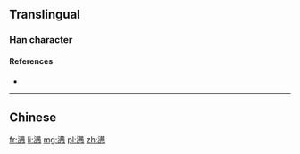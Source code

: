 {{also|懣}}
==Translingual==

===Han character===
{{Han char|rn=61|rad=心|as=13|sn=17|four=|canj=EBP,XEBP|ids=⿱满心}}

====References====
* {{Han ref|kx=0406.141|hdz=42359.040|uh=61D1|ud=25041}}

----

==Chinese==
{{zh-see|懣}}

[[fr:懑]]
[[li:懑]]
[[mg:懑]]
[[pl:懑]]
[[zh:懑]]